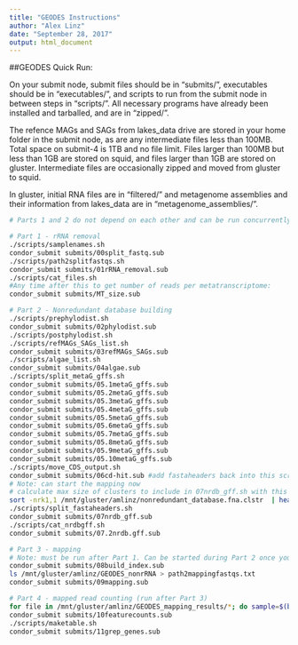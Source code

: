 ```yaml
---
title: "GEODES Instructions"
author: "Alex Linz"
date: "September 28, 2017"
output: html_document
---
```


##GEODES Quick Run:

On your submit node, submit files should be in "submits/", executables should be in "executables/", and scripts to run from the submit node in between steps in "scripts/". All necessary programs have already been installed and tarballed, and are in "zipped/".

The refence MAGs and SAGs from lakes_data drive are stored in your home folder in the submit node, as are any intermediate files less than 100MB. Total space on submit-4 is 1TB and no file limit. Files larger than 100MB but less than 1GB are stored on squid, and files larger than 1GB are stored on gluster. Intermediate files are occasionally zipped and moved from gluster to squid.

In gluster, initial RNA files are in "filtered/" and metagenome assemblies and their information from lakes_data are in "metagenome_assemblies/".

```bash
# Parts 1 and 2 do not depend on each other and can be run concurrently

# Part 1 - rRNA removal
./scripts/samplenames.sh
condor_submit submits/00split_fastq.sub
./scripts/path2splitfastqs.sh
condor_submit submits/01rRNA_removal.sub
./scripts/cat_files.sh
#Any time after this to get number of reads per metatranscriptome:
condor_submit submits/MT_size.sub

# Part 2 - Nonredundant database building
./scripts/prephylodist.sh
condor_submit submits/02phylodist.sub
./scripts/postphylodist.sh
./scripts/refMAGs_SAGs_list.sh
condor_submit submits/03refMAGs_SAGs.sub
./scripts/algae_list.sh
condor_submit submits/04algae.sub
./scripts/split_metaG_gffs.sh
condor_submit submits/05.1metaG_gffs.sub
condor_submit submits/05.2metaG_gffs.sub
condor_submit submits/05.3metaG_gffs.sub
condor_submit submits/05.4metaG_gffs.sub
condor_submit submits/05.5metaG_gffs.sub
condor_submit submits/05.6metaG_gffs.sub
condor_submit submits/05.7metaG_gffs.sub
condor_submit submits/05.8metaG_gffs.sub
condor_submit submits/05.9metaG_gffs.sub
condor_submit submits/05.10metaG_gffs.sub
./scripts/move_CDS_output.sh
condor_submit submits/06cd-hit.sub #add fastaheaders back into this script
# Note: can start the mapping now
# calculate max size of clusters to include in 07nrdb_gff.sh with this command (add 1):
sort -nrk1,1 /mnt/gluster/amlinz/nonredundant_database.fna.clstr  | head -1 | cut -f1
./scripts/split_fastaheaders.sh
condor_submit submits/07nrdb_gff.sub
./scripts/cat_nrdbgff.sh
condor_submit submits/07.2nrdb.gff.sub

# Part 3 - mapping
# Note: must be run after Part 1. Can be started during Part 2 once you have the fasta file of the nonredundant database and before the gff file is finished processing.
condor_submit submits/08build_index.sub
ls /mnt/gluster/amlinz/GEODES_nonrRNA > path2mappingfastqs.txt
condor_submit submits/09mapping.sub

# Part 4 - mapped read counting (run after Part 3)
for file in /mnt/gluster/amlinz/GEODES_mapping_results/*; do sample=$(basename $file |cut -d'.' -f1); echo $sample;done > bamfiles.txt
condor_submit submits/10featurecounts.sub
./scripts/maketable.sh
condor_submit submits/11grep_genes.sub



```


